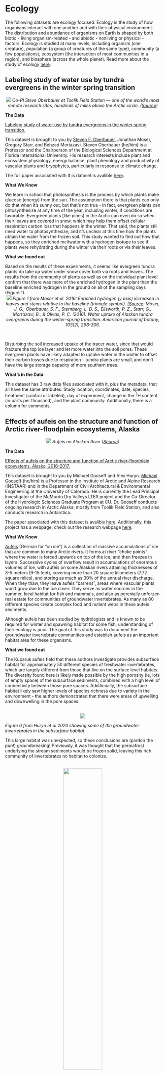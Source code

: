 # **Ecology** {-#ecology} 

The following datasets are ecology focused. Ecology is the study of how organisms interact with one another and with their physical environment. The distribution and abundance of organisms on Earth is shaped by both biotic - living organism-related - and abiotic - nonliving or physical - factors. Ecology is studied at many levels, including organism (one creature), population (a group of creatures of the same type), community (a few populations), ecosystem (the interaction of most communities in a region), and biosphere (across the whole planet). Read more about the study of ecology [here](https://www.khanacademy.org/science/biology/ecology/intro-to-ecology/a/what-is-ecology).

## Labeling study of water use by tundra evergreens in the winter spring transition {-#this-section}

<center>
![](images/evergreen.jpg)
*Co-PI Steve Oberbauer at Toolik Field Station — one of the world’s most remote research sites, hundreds of miles above the Arctic circle. ([Source](https://communitynewspapers.com/florida-international-university/were-better-off-if-things-stay-frozen-says-fiu-arctic-researcher/))*
</center> 
<p>
**The Data**

[Labeling study of water use by tundra evergreens in the winter spring transition.](https://arcticdata.io/catalog/view/doi%3A10.18739%2FA22V2CB1P)

This dataset is brought to you by [Steven F. Oberbauer](http://faculty.fiu.edu/~oberbaue/), Jonathan Moser, Gregory Starr, and Behzad Mortazavi. Steven Oberbauer (he/him) is a Professor and the Chairperson of the Biological Sciences Department at Florida International University. His research interests include plant and ecosystem physiology, energy balance, plant phenology and productivity of vascular plants and bryophytes, particularly in response to climate change.

The full paper associated with this dataset is avalible [here](https://bsapubs.onlinelibrary.wiley.com/doi/full/10.3732/ajb.1500358).

**What We Know**

We learn in school that photosynthesis is the process by which plants make glucose (energy) from the sun. The assumption there is that plants can only do that when it's sunny out, but that's not true - in fact, evergreen plants can phtosynthesize at any time of the year, including winter, if conditions are favorable. Evergreen plants (like pines) in the Arctic can even do so when their leaves are covered in snow, which may help them offset cellular respiration carbon loss that happens in the winter. That said, the plants still need water to photosynthesize, and it's unclear at this time how the plants obtain the water from the frozen soil. This study wanted to find out how that happens, so they enriched meltwater with a hydrogen isotope to see if plants were rehydrating during the winter via their roots or via their leaves.

**What we found out**

Based on the results of these experiments, it seems like evergreen tundra plants do take up water under snow cover both via roots and leaves. The results from the community of plants as well as on the individual plant level confirm that there was more of the enriched hydrogen in the plant than the baseline enriched hydrogen in the ground on all of the sampling days (Figure 1).
<br>
<center>
![](images/enriched.jpeg)
*Figure 1 from Moser et al. 2016: Enriched hydrogen (y axis) increased in leaves and stems relative to the baseline (triangle symbol). ([Source](https://doi.org/10.3732/ajb.1500358): Moser, J. G., Oberbauer, S. F., Sternberg, L. D. S., Ellsworth, P. Z., Starr, G., Mortazavi, B., & Olivas, P. C. (2016). Water uptake of Alaskan tundra evergreens during the winter–spring transition. American journal of botany, 103(2), 298-306.*
</center> 
<br>

Disturbing the soil increased uptake of the tracer water, since that would fracture the top ice layer and let more water into the soil pores. These evergreen plants have likely adapted to uptake water in the winter to offset their carbon losses due to respiration - tundra plants are small, and don't have the large storage capacity of more southern trees.

**What's in the Data**

This dataset has 3 raw data files associated with it, plus the metadata, that all have the same attributes: Study location, coordinates, date, species, treatment (control or labeled), day of experiment, change in the <sup>2</sup>H content (in parts per thousand), and the plant community. Additionally, there is a column for comments.

<p>
</p>

## Effects of aufeis on the structure and function of Arctic river-floodplain ecosystems, Alaska {-#my-section}
<center>
![](images/ecology2b.jpg)
*Aufeis on Alaskan River ([Source](https://www.alaska.org/advice/aufeis-on-the-alaskan-rivers))*
</center>
<p>
**The Data**

[Effects of aufeis on the structure and function of Arctic river-floodplain ecosystems, Alaska, 2016-2017.](https://arcticdata.io/catalog/view/doi:10.18739/A20P0WR15)

This dataset is brought to you by Michael Gooseff and Alex Huryn. [Michael Gooseff](http://goosefflab.weebly.com/about-me--cv.html) (he/him) is a Professor in the Institute of Arctic and Alpine Research (INSTAAR) and in the Department of Civil Architectural & Environmental Engineering at the University of Colorado.  He is currently the Lead Principal Investigator of the McMurdo Dry Valleys LTER project and the Co-Director of the Hydrologic Sciences Graduate Program at CU. Dr. Gooseff conducts ongoing research in Arctic Alaska, mostly from Toolik Field Station, and also conducts research in Antarctica. 

The paper associated with this dataset is avalible [here](https://aslopubs.onlinelibrary.wiley.com/doi/full/10.1002/lno.11626). Additionally, this project has a webpage; check out the research webpage [here](http://goosefflab.weebly.com/arctic-oases---aufeis-influence-on-arctic-river-ecosystems.html).

**What We Know**

[Aufeis](https://www.polartrec.com/expeditions/microbial-changes-in-arctic-freshwater-2016/journals/2016-06-20) (German for "on ice") is a collection of massive accumulations of ice that are common to many Arctic rivers. It forms at river "choke points" where the water is forced upwards on top of the ice, and then freezes in layers. Successive cycles of overflow result in accumulations of enormous volumes of ice, with aufeis on some Alaskan rivers attaining thicknesses of 3-5 meters (9-15 feet), covering more than 20 square kilometers (7.72 square miles), and storing as much as 30% of the annual river discharge.  When they thaw, they leave aufeis "barrens", areas where vascular plants won't grow due to the ice cover. They serve as water sources in the summer, local habitat for fish and mammals, and also as perenially unforzen real estate for communities of groundwater invertebrates. As many as 80 different species create complex food and nutient webs in these aufeis sediments.

Although aufeis has been studied by hydrologists and is known to be required for winter and spawning habitat for some fish, understanding of their ecology is poor. The goal of this study was to document the groundwater invertebrate communities and establish aufeis as an important habitat area for these organisms.

**What we found out**

The Kuparuk aufeis field that these authors investigate provides subsurface habitat for approximately 50 different species of freshwater invertebrates, which are largely different from those that live on the surface level habitats. The diversity found here is likely made possible by the high porosity (ie, lots of empty space) of the subsurface sediments, combined with a high level of connectivity between those pore spaces. Additionally, the subsurface habitat likely saw higher levels of species richness due to variety in the environment - the authors demonstrated that there were areas of upwelling and downwelling in the pore spaces. 

</p>
<br>
<center>
![](images/AufeisComm.png)
</center>
<p>
*Figure 6 from Huryn et al 2020 showing some of the groundwater invertebrates in the subsurface habitat.*

This large habitat was unexpected, so these conclusions are (pardon the pun!) groundbreaking! Previously, it was thought that the permafrost underlying the stream sediments would be frozen solid, leaving this rich community of invertebrates no habitat to colonize.
</p>
<br>
<center>
![](images/ecology2a.jpg){width="50%"}
</center>
<p>
*Rarefaction curves for invertebrates sampled from aufeis wells (closed circles) and surface sediments (open circles). The mean cumulative number of taxa per number of samples is plotted as a function of accumulated number of individuals sampled.*

*Note: In ecology, [rarefaction](https://en.wikipedia.org/wiki/Rarefaction_(ecology)) is a technique to assess species richness from the results of sampling. Rarefaction allows the calculation of species richness for a given number of individual samples based on the construction of so-called rarefaction curves. This curve is a plot of the number of species as a function of the number of samples. Rarefaction curves generally grow rapidly at first, as the most common species are found, but the curves plateau as only the rarest species remain to be sampled.*
